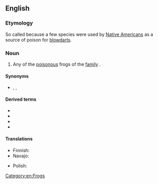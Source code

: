 ==English==

===Etymology===
So called because a few species were used by [[Native American]]s as a source of poison for [[blowdart]]s.

===Noun===
{{wikipedia}}
{{en-noun}}

# Any of the [[poisonous]] frogs of the [[family]] {{taxlink|Dendrobatidae|family}}.

====Synonyms====
* {{sense|frog in Dendrobatidae}} {{l|en|poison arrow frog}}, {{vern|dart frog}}, {{vern|poison frog}}

====Derived terms====
* {{vern|green and black poison-dart frog}}
* {{vern|imitator poison-dart frog}}
* {{vern|strawberry poison-dart frog}}
* {{vern|yellow poison-dart}}

====Translations====
{{trans-top|frog of the family Dendrobatidae}}
* Finnish: {{t|fi|nuolimyrkkysammakko}}
* Navajo: {{t|nv|Shádiʼááhdę́ę́ʼ chʼał kʼaasdáhígíí}}
{{trans-mid}}
* Polish: {{t|pl|drzewołaz|m}}
{{trans-bottom}}

[[Category:en:Frogs]]